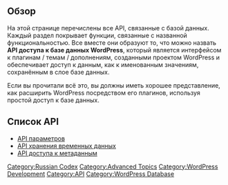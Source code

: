 {{Languages|
{{en|Database API}}
{{ru|API доступа к базе данных}}
}}

== Обзор ==

На этой странице перечислены все API, связанные с базой данных. Каждый раздел покрывает функции, связанные с названной функциональностью. Все вместе они образуют то, что можно назвать '''API доступа к базе данных WordPress''', который является интерфейсом к плагинам / темам / дополнениям, созданными проектом WordPress и обеспечивает доступ к данным, как к именованным значениям, сохранённым в слое базе данных.

Если вы прочитали всё это, вы должны иметь хорошее представление, как расширить WordPress посредством его плагинов, используя простой доступ к базе данных.

== Список API ==

* [[API параметров]]
* [[Transients API|API хранения временных данных]]
* [[Metadata API|API доступа к метаданным]]

[[Category:Russian Codex]]
[[Category:Advanced Topics]]
[[Category:WordPress Development]]
[[Category:API]]
[[Category:WordPress Database]]